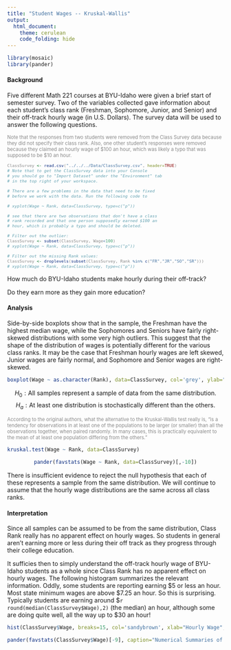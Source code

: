 ```yaml
---
title: "Student Wages -- Kruskal-Wallis"
output: 
  html_document:
    theme: cerulean
    code_folding: hide
---
```



```r
library(mosaic)
library(pander)
```

#### Background

Five different Math 221 courses at BYU-Idaho were given a brief start of semester survey. Two of the variables collected gave information about each student's class rank (Freshman, Sophomore, Junior, and Senior) and their off-track hourly wage (in U.S. Dollars). The survey data will be used to answer the following questions.

<div style="font-size:.8em;color:#888888;">
Note that the responses from two students were removed from the Class Survey data because they did not specify their class rank. Also, one other student's responses were removed because they claimed an hourly wage of \$100 an hour, which was likely a typo that was supposed to be \$10 an hour.


```r
ClassSurvey <- read.csv("../../../Data/ClassSurvey.csv", header=TRUE)
# Note that to get the ClassSurvey data into your Console
# you should go to "Import Dataset" under the "Environment" tab
# in the top right of your workspace. 

# There are a few problems in the data that need to be fixed
# before we work with the data. Run the following code to

# xyplot(Wage ~ Rank, data=ClassSurvey, type=c("p"))

# see that there are two observations that don't have a class
# rank recorded and that one person supposedly earned $100 an
# hour, which is probably a typo and should be deleted.

# Filter out the outlier:
ClassSurvey <- subset(ClassSurvey, Wage<100)
# xyplot(Wage ~ Rank, data=ClassSurvey, type=c("p"))

# Filter out the missing Rank values:
ClassSurvey <- droplevels(subset(ClassSurvey, Rank %in% c("FR","JR","SO","SR")))
# xyplot(Wage ~ Rank, data=ClassSurvey, type=c("p"))
```

</div>

How much do BYU-Idaho students make hourly during their off-track? 

Do they earn more as they gain more education?




#### Analysis

Side-by-side boxplots show that in the sample, the Freshman have the highest median wage, while the Sophomores and Seniors have fairly right-skewed distributions with some very high outliers. This suggest that the shape of the distribution of wages is potentially different for the various class ranks. It may be the case that Freshman hourly wages are left skewed, Junior wages are fairly normal, and Sophomore and Senior wages are right-skewed.

```r
boxplot(Wage ~ as.character(Rank), data=ClassSurvey, col='grey', ylab="Hourly Wage", main="Math 221 Students")
```

$$
  H_0: \text{All samples represent a sample of data from the same distribution.}
$$ 
$$
  H_a: \text{At least one distribution is stochastically different than the others.}
$$

<div style="font-size:.8em;color:#888888;">
According to the original authors, what the alternative to the Kruskal-Wallis test really is, "is a tendency for observations in at least one of the populations to be larger (or smaller) than all the observations together, when paired randomly. In many cases, this is practically equivalent to the mean of at least one population differing from the others."
</div>

```r
kruskal.test(Wage ~ Rank, data=ClassSurvey)
```

<center>
```r
pander(favstats(Wage ~ Rank, data=ClassSurvey)[,-10])
```
</center>

There is insufficient evidence to reject the null hypothesis that each of these represents a sample from the same distribution. We will continue to assume that the hourly wage distributions are the same across all class ranks.

#### Interpretation

Since all samples can be assumed to be from the same distribution, Class Rank really has no apparent effect on hourly wages. So students in general aren't earning more or less during their off track as they progress through their college education. 

It sufficies then to simply understand the off-track hourly wage of BYU-Idaho students as a whole since Class Rank has no apparent effect on hourly wages. The following histogram summarizes the relevant information. Oddly, some students are reporting earning \$5 or less an hour. Most state minimum wages are above \$7.25 an hour. So this is surprising. Typically students are earning around \$`r round(median(ClassSurvey$Wage),2)` (the median) an hour, although some are doing quite well, all the way up to \$30 an hour!

```r
hist(ClassSurvey$Wage, breaks=15, col='sandybrown', xlab="Hourly Wage", main="BYU-Idaho Math 221 Students")
```

<center>
```r
pander(favstats(ClassSurvey$Wage)[-9], caption="Numerical Summaries of Hourly Wages")
```
</center>